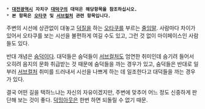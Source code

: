  * '''[[대전광역시]] 자치구 [[대덕구]]의 대덕은 해당항목을 참조하십시오.'''
 * '''본 항목은 [[오타쿠]] 및 [[서브컬처]] 관련 항목입니다.'''

주변의 시선에 상관없이 대놓고 [[덕질]]을 하는 [[오타쿠]]를 부르는 [[줄임말]]. 사람마다 차이가 있어서 오타쿠를 보는 시선을 불편하게 여길 수도 있고, 그런 것 없이 마이페이스인 사람들도 있다. 

반대 개념은 [[숨덕]]이다. 대덕들은 숨덕들이 [[서브컬처]]도 엄연한 취미인데 숨기려 들어서 오히려 음지의 문화 취급받는 것 때문에 숨덕들을 까는 경우가 있고, 숨덕들은 반대로 일부러 [[서브컬처]] 취미를 드러내서 시선을 나쁘게 하는 데 일조한다고 대덕들을 까는 경우가 있다.

결국 어떤 길을 택하느냐는 자신의 자유이겠지만, 주변에 맞추어 어느 정도 신중하게 판단해 보는 것이 좋다. [[덕밍아웃]]은 한번 하면 되돌릴 수 없기 때문.
